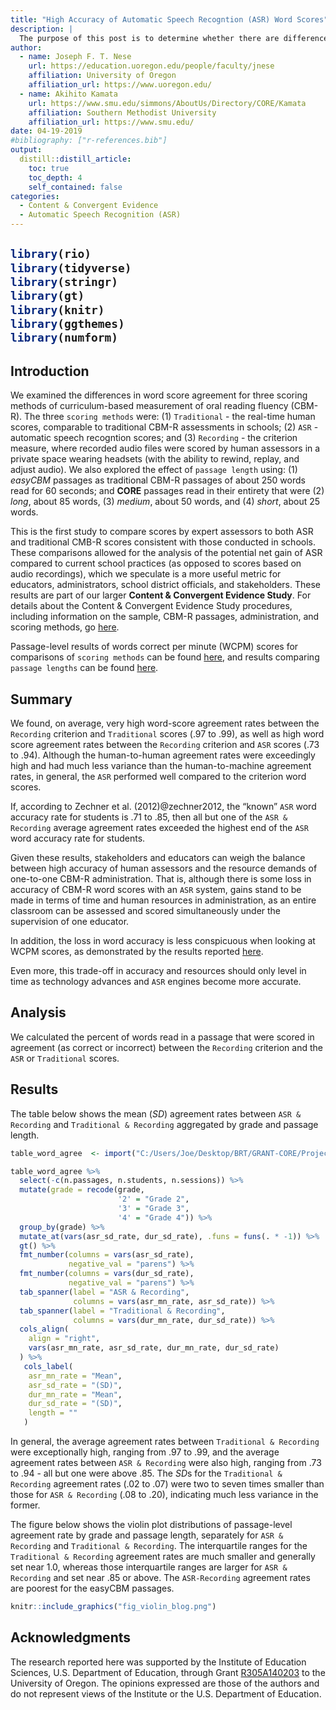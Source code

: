```yaml
---
title: "High Accuracy of Automatic Speech Recogntion (ASR) Word Scores"
description: |
  The purpose of this post is to determine whether there are differences in word score agreement rates between the human scoring criterion versus traditional or ASR scoring of traditional CBM-R and CORE passages.
author:
  - name: Joseph F. T. Nese
    url: https://education.uoregon.edu/people/faculty/jnese
    affiliation: University of Oregon
    affiliation_url: https://www.uoregon.edu/
  - name: Akihito Kamata
    url: https://www.smu.edu/simmons/AboutUs/Directory/CORE/Kamata
    affiliation: Southern Methodist University
    affiliation_url: https://www.smu.edu/
date: 04-19-2019
#bibliography: ["r-references.bib"]
output:
  distill::distill_article:
    toc: true
    toc_depth: 4
    self_contained: false
categories:
  - Content & Convergent Evidence
  - Automatic Speech Recognition (ASR)
---
```

<h2 id="top" /h2>

```r
library(rio)
library(tidyverse)
library(stringr)
library(gt)
library(knitr)
library(ggthemes)
library(numform)
```

## Introduction

We examined the differences in word score agreement for three scoring methods of curriculum-based measurement of oral reading fluency (CBM-R). The three `scoring methods` were: (1) `Traditional` - the real-time human scores, comparable to traditional CBM-R assessments in schools; (2) `ASR` - automatic speech recogntion scores; and (3) `Recording` - the criterion measure, where recorded audio files were scored by human assessors in a private space wearing headsets (with the ability to rewind, replay, and adjust audio). We also explored the effect of `passage length` using: (1) *easyCBM* passages as traditional CBM-R passages of about 250 words read for 60 seconds; and **CORE** passages read in their entirety that were (2) *long*, about 85 words, (3) *medium*, about 50 words, and (4) *short*, about 25 words.

This is the first study to compare scores by expert assessors to both ASR and traditional CMB-R scores consistent with those conducted in schools. These comparisons allowed for the analysis of the potential net gain of ASR compared to current school practices (as opposed to scores based on audio recordings), which we speculate is a more useful metric for educators, administrators, school district officials, and stakeholders. 
These results are part of our larger **Content & Convergent Evidence Study**. For details about the Content & Convergent Evidence Study procedures, including information on the sample, CBM-R passages, administration, and scoring methods, go [here](https://jnese.github.io/core-blog/posts/2019-04-04-content-convergent-evidence-study-procedures/).

Passage-level results of words correct per minute (WCPM) scores for comparisons of `scoring methods` can be found [here](https://jnese.github.io/core-blog/posts/2019-04-16-asr-can-score-cbmr-assessments/), and results comparing `passage lengths` can be found [here](https://jnese.github.io/core-blog/posts/2019-04-17-shorter-passages-can-be-used-for-cbmr-assessments/).

## Summary

We found, on average, very high word-score agreement rates between the `Recording` criterion and `Traditional` scores (.97 to .99), as well as high word score agreement rates between the `Recording` criterion and `ASR` scores (.73 to .94). Although the human-to-human agreement rates were exceedingly high and had much less variance than the human-to-machine agreement rates, in general, the `ASR` performed well compared to the criterion word scores. 

If, according to Zechner et al. (2012)@zechner2012, the “known” `ASR` word accuracy rate for students is .71 to .85, then all but one of the `ASR & Recording` average agreement rates exceeded the highest end of the `ASR` word accuracy rate for students. 

Given these results, stakeholders and educators can weigh the balance between high accuracy of human assessors and the resource demands of one-to-one CBM-R administration. That is, although there is some loss in accuracy of CBM-R word scores with an `ASR` system, gains stand to be made in terms of time and human resources in administration, as an entire classroom can be assessed and scored simultaneously under the supervision of one educator. 

In addition, the loss in word accuracy is less conspicuous when looking at WCPM scores, as demonstrated by the results reported [here]( https://jnese.github.io/core-blog/posts/2019-04-16-asr-can-score-cbmr-assessments/). 

Even more, this trade-off in accuracy and resources should only level in time as technology advances and `ASR` engines become more accurate.

## Analysis

We calculated the percent of words read in a passage that were scored in agreement (as correct or incorrect) between the `Recording` criterion and the `ASR` or `Traditional` scores.

## Results

The table below shows the mean (*SD*) agreement rates between `ASR & Recording` and `Traditional & Recording` aggregated by grade and passage length.

```r
table_word_agree  <- import("C:/Users/Joe/Desktop/BRT/GRANT-CORE/Project/Publications/year_1_2_project/data/table_word_agree.Rdata")

table_word_agree %>%
  select(-c(n.passages, n.students, n.sessions)) %>% 
  mutate(grade = recode(grade,
                        '2' = "Grade 2",
                        '3' = "Grade 3",
                        '4' = "Grade 4")) %>% 
  group_by(grade) %>% 
  mutate_at(vars(asr_sd_rate, dur_sd_rate), .funs = funs(. * -1)) %>% 
  gt() %>% 
  fmt_number(columns = vars(asr_sd_rate),
             negative_val = "parens") %>% 
  fmt_number(columns = vars(dur_sd_rate),
             negative_val = "parens") %>% 
  tab_spanner(label = "ASR & Recording",
              columns = vars(asr_mn_rate, asr_sd_rate)) %>% 
  tab_spanner(label = "Traditional & Recording",
              columns = vars(dur_mn_rate, dur_sd_rate)) %>% 
  cols_align(
    align = "right",
    vars(asr_mn_rate, asr_sd_rate, dur_mn_rate, dur_sd_rate)
  ) %>% 
   cols_label(
    asr_mn_rate = "Mean",
    asr_sd_rate = "(SD)",
    dur_mn_rate = "Mean",
    dur_sd_rate = "(SD)",
    length = ""
   ) 
```

In general, the average agreement rates between `Traditional & Recording` were exceptionally high, ranging from .97 to .99, and the average agreement rates between `ASR & Recording` were also high, ranging from .73 to .94 - all but one were above .85. The *SD*s for the `Traditional & Recording` agreement rates (.02 to .07) were two to seven times smaller than those for `ASR & Recording` (.08 to .20), indicating much less variance in the former. 

The figure below shows the violin plot distributions of passage-level agreement rate by grade and passage length, separately for `ASR & Recording` and `Traditional & Recording`. The interquartile ranges for the `Traditional & Recording` agreement rates are much smaller and generally set near 1.0, whereas those interquartile ranges are larger for `ASR & Recording` and set near .85 or above. The `ASR-Recording` agreement rates are poorest for the easyCBM passages.


```r
knitr::include_graphics("fig_violin_blog.png")
```

## Acknowledgments {.appendix}

The research reported here was supported by the Institute of Education Sciences, U.S. Department of Education, through Grant [R305A140203](https://ies.ed.gov/funding/grantsearch/details.asp?ID=1492) to the University of Oregon. The opinions expressed are those of the authors and do not represent views of the Institute or the U.S. Department of Education.